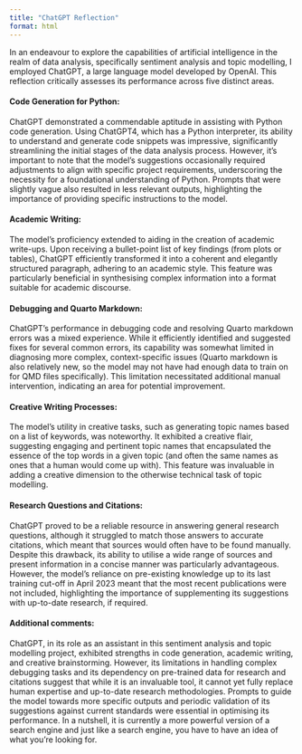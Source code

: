 ```yaml
---
title: "ChatGPT Reflection"
format: html
---
```


In an endeavour to explore the capabilities of artificial intelligence in the realm of data analysis, specifically sentiment analysis and topic modelling, I employed ChatGPT, a large language model developed by OpenAI. This reflection critically assesses its performance across five distinct areas.

<h4>Code Generation for Python:</h4>

ChatGPT demonstrated a commendable aptitude in assisting with Python code generation. Using ChatGPT4, which has a Python interpreter, its ability to understand and generate code snippets was impressive, significantly streamlining the initial stages of the data analysis process. However, it's important to note that the model's suggestions occasionally required adjustments to align with specific project requirements, underscoring the necessity for a foundational understanding of Python. Prompts that were slightly vague also resulted in less relevant outputs, highlighting the importance of providing specific instructions to the model.

<h4>Academic Writing:</h4>

The model's proficiency extended to aiding in the creation of academic write-ups. Upon receiving a bullet-point list of key findings (from plots or tables), ChatGPT efficiently transformed it into a coherent and elegantly structured paragraph, adhering to an academic style. This feature was particularly beneficial in synthesising complex information into a format suitable for academic discourse.

<h4>Debugging and Quarto Markdown:</h4>

ChatGPT's performance in debugging code and resolving Quarto markdown errors was a mixed experience. While it efficiently identified and suggested fixes for several common errors, its capability was somewhat limited in diagnosing more complex, context-specific issues (Quarto markdown is also relatively new, so the model may not have had enough data to train on for QMD files specifically). This limitation necessitated additional manual intervention, indicating an area for potential improvement. 

<h4>Creative Writing Processes:</h4>

The model's utility in creative tasks, such as generating topic names based on a list of keywords, was noteworthy. It exhibited a creative flair, suggesting engaging and pertinent topic names that encapsulated the essence of the top words in a given topic (and often the same names as ones that a human would come up with). This feature was invaluable in adding a creative dimension to the otherwise technical task of topic modelling.

<h4>Research Questions and Citations:</h4>

ChatGPT proved to be a reliable resource in answering general research questions, although it struggled to match those answers to accurate citations, which meant that sources would often have to be found manually. Despite this drawback, its ability to utilise a wide range of sources and present information in a concise manner was particularly advantageous. However, the model's reliance on pre-existing knowledge up to its last training cut-off in April 2023 meant that the most recent publications were not included, highlighting the importance of supplementing its suggestions with up-to-date research, if required.

<h4>Additional comments:</h4>

ChatGPT, in its role as an assistant in this sentiment analysis and topic modelling project, exhibited strengths in code generation, academic writing, and creative brainstorming. However, its limitations in handling complex debugging tasks and its dependency on pre-trained data for research and citations suggest that while it is an invaluable tool, it cannot yet fully replace human expertise and up-to-date research methodologies. Prompts to guide the model towards more specific outputs and periodic validation of its suggestions against current standards were essential in optimising its performance. In a nutshell, it is currently a more powerful version of a search engine and just like a search engine, you have to have an idea of what you're looking for.


